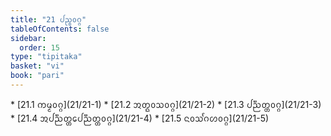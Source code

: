 ```yaml
---
title: "21 ᨸᨬ᩠ᨧᩅᨣ᩠ᨣ"
tableOfContents: false
sidebar:
  order: 15
type: "tipitaka"
basket: "vi"
book: "pari"
---
```



<DynamicBreadcrumb />



<TableOfContents book="pari" section="21">
* [21.1 ᨠᨾ᩠ᨾᩅᨣ᩠ᨣ](21/21-1)
* [21.2 ᩋᨲ᩠ᨳᩅᩈᩅᨣ᩠ᨣ](21/21-2)
* [21.3 ᨸᨬ᩠ᨬᨲ᩠ᨲᩅᨣ᩠ᨣ](21/21-3)
* [21.4 ᩋᨸᨬ᩠ᨬᨲ᩠ᨲᩮᨸᨬ᩠ᨬᨲ᩠ᨲᩅᨣ᩠ᨣ](21/21-4)
* [21.5 ᨶᩅᩈᩘᨣᩉᩅᨣ᩠ᨣ](21/21-5)
</TableOfContents>